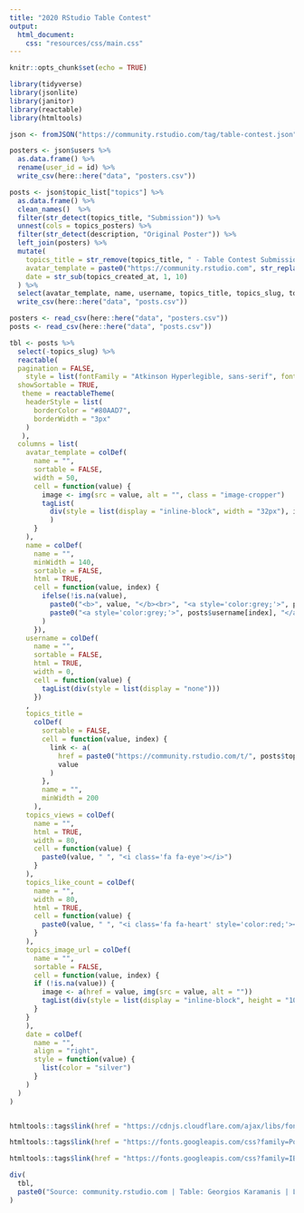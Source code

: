 ```yaml
---
title: "2020 RStudio Table Contest"
output: 
  html_document:
    css: "resources/css/main.css"
---
```


```r
knitr::opts_chunk$set(echo = TRUE)

library(tidyverse)
library(jsonlite)
library(janitor)
library(reactable)
library(htmltools)

json <- fromJSON("https://community.rstudio.com/tag/table-contest.json")

posters <- json$users %>%
  as.data.frame() %>%
  rename(user_id = id) %>%
  write_csv(here::here("data", "posters.csv"))

posts <- json$topic_list["topics"] %>%
  as.data.frame() %>% 
  clean_names()  %>% 
  filter(str_detect(topics_title, "Submission")) %>%
  unnest(cols = topics_posters) %>%
  filter(str_detect(description, "Original Poster")) %>%
  left_join(posters) %>%
  mutate(
    topics_title = str_remove(topics_title, " - Table Contest Submission"),
    avatar_template = paste0("https://community.rstudio.com", str_replace(avatar_template, "\\{size\\}", "32")),
    date = str_sub(topics_created_at, 1, 10)
  ) %>%
  select(avatar_template, name, username, topics_title, topics_slug, topics_image_url, topics_views, topics_like_count, date) %>%
  write_csv(here::here("data", "posts.csv"))

posters <- read_csv(here::here("data", "posters.csv"))
posts <- read_csv(here::here("data", "posts.csv"))

```

```r
tbl <- posts %>% 
  select(-topics_slug) %>% 
  reactable(
  pagination = FALSE,
    style = list(fontFamily = "Atkinson Hyperlegible, sans-serif", fontSize = "14px"),
  showSortable = TRUE,
   theme = reactableTheme(
    headerStyle = list(
      borderColor = "#80AAD7",
      borderWidth = "3px"
    )
   ),
  columns = list(
    avatar_template = colDef(
      name = "",
      sortable = FALSE,
      width = 50,
      cell = function(value) {
        image <- img(src = value, alt = "", class = "image-cropper")
        tagList(
          div(style = list(display = "inline-block", width = "32px"), image)
          )
      }
    ),
    name = colDef(
      name = "",
      minWidth = 140,
      sortable = FALSE,
      html = TRUE,
      cell = function(value, index) {
        ifelse(!is.na(value),
          paste0("<b>", value, "</b><br>", "<a style='color:grey;'>", posts$username[index], "</a>"),
          paste0("<a style='color:grey;'>", posts$username[index], "</a>")
        )
      }),
    username = colDef(
      name = "",
      sortable = FALSE,
      html = TRUE,
      width = 0,
      cell = function(value) {
        tagList(div(style = list(display = "none")))
      })
    ,
    topics_title = 
      colDef(
        sortable = FALSE,
        cell = function(value, index) {
          link <- a(
            href = paste0("https://community.rstudio.com/t/", posts$topics_slug[index]),
            value
          )
        },
        name = "",
        minWidth = 200
      ),
    topics_views = colDef(
      name = "",
      html = TRUE,
      width = 80,
      cell = function(value) {
        paste0(value, " ", "<i class='fa fa-eye'></i>")
      }
    ),
    topics_like_count = colDef(
      name = "",
      width = 80,
      html = TRUE,
      cell = function(value) {
        paste0(value, " ", "<i class='fa fa-heart' style='color:red;'></i>")
      }
    ),
    topics_image_url = colDef(
      name = "",
      sortable = FALSE,
      cell = function(value, index) {
      if (!is.na(value)) {
        image <- a(href = value, img(src = value, alt = ""))
        tagList(div(style = list(display = "inline-block", height = "100px"), image))
      }
    }
    ),
    date = colDef(
      name = "",
      align = "right",
      style = function(value) {
        list(color = "silver")
      }
    )
  )
)


htmltools::tags$link(href = "https://cdnjs.cloudflare.com/ajax/libs/font-awesome/4.7.0/css/font-awesome.min.css", rel = "stylesheet")

htmltools::tags$link(href = "https://fonts.googleapis.com/css?family=Poppins", rel = "stylesheet")

htmltools::tags$link(href = "https://fonts.googleapis.com/css?family=IBM+Plex+Sans", rel = "stylesheet")

div(
  tbl,
  paste0("Source: community.rstudio.com | Table: Georgios Karamanis | Last updated ", Sys.Date())
)
```
